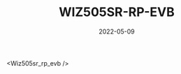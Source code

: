 ﻿---
id: wiz505sr-rp-evb
title: WIZ505SR-RP-EVB
date: 2022-05-09
---

<!-- 상위 문서인 \docs\Product\S2E-Module\WIZ5xxSR-RP-Series\WIZ500SR-RP\wiz505sr-rp-evb-en.mdx 문서를 수정해주세요 -->


<Wiz505sr_rp_evb />